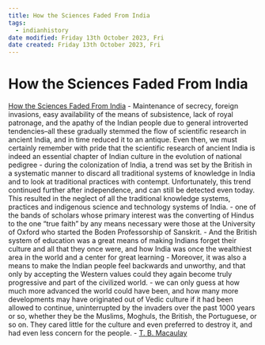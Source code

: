 ```yaml
---
title: How the Sciences Faded From India
tags:
  - indianhistory
date modified: Friday 13th October 2023, Fri
date created: Friday 13th October 2023, Fri
---
```


# How the Sciences Faded From India


[How the Sciences Faded From India](https://www.stephen-knapp.com/how_the_sciences_faded_from_india.htm)
  - Maintenance of secrecy, foreign invasions, easy availability of the means of subsistence, lack of royal patronage, and the apathy of the Indian people due to general introverted tendencies–all these gradually stemmed the flow of scientific research in ancient India, and in time reduced it to an antique. Even then, we must certainly remember with pride that the scientific research of ancient India is indeed an essential chapter of Indian culture in the evolution of national pedigree
  - during the colonization of India, a trend was set by the British in a systematic manner to discard all traditional systems of knowledge in India and to look at traditional practices with contempt. Unfortunately, this trend continued further after independence, and can still be detected even today. This resulted in the neglect of all the traditional knowledge systems, practices and indigenous science and technology systems of India.
  - one of the bands of scholars whose primary interest was the converting of Hindus to the one "true faith" by any means necessary were those at the University of Oxford who started the Boden Professorship of Sanskrit.
  - And the British system of education was a great means of making Indians forget their culture and all that they once were, and how India was once the wealthiest area in the world and a center for great learning
  - Moreover, it was also a means to make the Indian people feel backwards and unworthy, and that only by accepting the Western values could they again become truly progressive and part of the civilized world.
  - we can only guess at how much more advanced the world could have been, and how many more developments may have originated out of Vedic culture if it had been allowed to continue, uninterrupted by the invaders over the past 1000 years or so, whether they be the Muslims, Moghuls, the British, the Portuguese, or so on. They cared little for the culture and even preferred to destroy it, and had even less concern for the people.
- [T. B. Macaulay](T.%20B.%20Macaulay.qmd)
